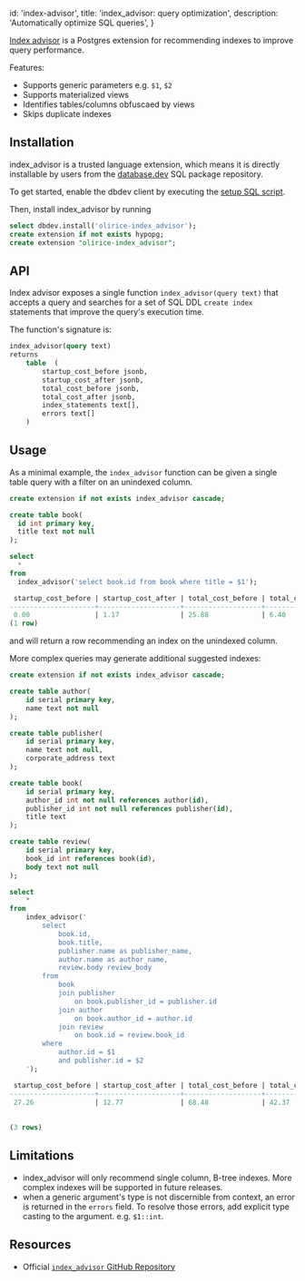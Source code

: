 
  id: 'index-advisor',
  title: 'index_advisor: query optimization',
  description: 'Automatically optimize SQL queries',
}

[Index advisor](https://github.com/supabase/index_advisor) is a Postgres extension for recommending indexes to improve query performance.

Features:

- Supports generic parameters e.g. `$1`, `$2`
- Supports materialized views
- Identifies tables/columns obfuscaed by views
- Skips duplicate indexes

## Installation

index_advisor is a trusted language extension, which means it is directly installable by users from the [database.dev](database.dev) SQL package repository.

To get started, enable the dbdev client by executing the [setup SQL script](https://database.dev/installer).

Then, install index_advisor by running

```sql
select dbdev.install('olirice-index_advisor');
create extension if not exists hypopg;
create extension "olirice-index_advisor";
```

## API

Index advisor exposes a single function `index_advisor(query text)` that accepts a query and searches for a set of SQL DDL `create index` statements that improve the query's execution time.

The function's signature is:

```sql
index_advisor(query text)
returns
    table  (
        startup_cost_before jsonb,
        startup_cost_after jsonb,
        total_cost_before jsonb,
        total_cost_after jsonb,
        index_statements text[],
        errors text[]
    )
```

## Usage

As a minimal example, the `index_advisor` function can be given a single table query with a filter on an unindexed column.

```sql
create extension if not exists index_advisor cascade;

create table book(
  id int primary key,
  title text not null
);

select
  *
from
  index_advisor('select book.id from book where title = $1');

 startup_cost_before | startup_cost_after | total_cost_before | total_cost_after |                  index_statements                   | errors
---------------------+--------------------+-------------------+------------------+-----------------------------------------------------+--------
 0.00                | 1.17               | 25.88             | 6.40             | {"CREATE INDEX ON public.book USING btree (title)"},| {}
(1 row)
```

and will return a row recommending an index on the unindexed column.

More complex queries may generate additional suggested indexes:

```sql
create extension if not exists index_advisor cascade;

create table author(
    id serial primary key,
    name text not null
);

create table publisher(
    id serial primary key,
    name text not null,
    corporate_address text
);

create table book(
    id serial primary key,
    author_id int not null references author(id),
    publisher_id int not null references publisher(id),
    title text
);

create table review(
    id serial primary key,
    book_id int references book(id),
    body text not null
);

select
    *
from
    index_advisor('
        select
            book.id,
            book.title,
            publisher.name as publisher_name,
            author.name as author_name,
            review.body review_body
        from
            book
            join publisher
                on book.publisher_id = publisher.id
            join author
                on book.author_id = author.id
            join review
                on book.id = review.book_id
        where
            author.id = $1
            and publisher.id = $2
    ');

 startup_cost_before | startup_cost_after | total_cost_before | total_cost_after |                  index_statements                         | errors
---------------------+--------------------+-------------------+------------------+-----------------------------------------------------------+--------
 27.26               | 12.77              | 68.48             | 42.37            | {"CREATE INDEX ON public.book USING btree (author_id)",   | {}
                                                                                    "CREATE INDEX ON public.book USING btree (publisher_id)",
                                                                                    "CREATE INDEX ON public.review USING btree (book_id)"}
(3 rows)
```

## Limitations

- index_advisor will only recommend single column, B-tree indexes. More complex indexes will be supported in future releases.
- when a generic argument's type is not discernible from context, an error is returned in the `errors` field. To resolve those errors, add explicit type casting to the argument. e.g. `$1::int`.

## Resources

- Official [`index_advisor` GitHub Repository](https://github.com/supabase/index_advisor)


